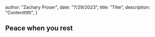 



  author: "Zachary Proser",
  date: "7/29/2023",
  title: "Title",
  description: "Contentttttt", 
 }

  
## Peace when you rest
  
